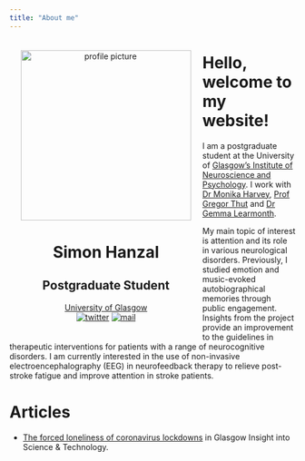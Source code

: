 ```yaml
---
title: "About me"
---
```


<div style= "float:left;position: relative; margin: 20px; text-align: center">

<img src="images/profile_pic.jpeg" alt="profile picture" width="300px" height="300px">
<h1> Simon Hanzal </h1>
<h2> Postgraduate Student </h2>
[University of Glasgow](https://www.psy.gla.ac.uk/otherstaff/?id=SH002)
<br>
[![twitter](images/twitter.png)](https://twitter.com/HanzalSimon) [![mail](images/mail.png)](mailto:2263391h@student.gla.ac.uk)

</div>

# Hello, welcome to my website!

I am a postgraduate student at the University of [Glasgow’s Institute of Neuroscience and Psychology](https://www.gla.ac.uk/researchinstitutes/neurosciencepsychology/). I work with [Dr Monika Harvey](https://www.gla.ac.uk/schools/psychology/staff/monikaharvey/), [Prof Gregor Thut](https://www.gla.ac.uk/researchinstitutes/neurosciencepsychology/staff/gregorthut/) and [Dr Gemma Learmonth](https://gemmalearmonth.com/).

My main topic of interest is attention and its role in various neurological disorders. Previously, I studied emotion and music-evoked autobiographical memories through public engagement. Insights from the project provide an improvement to the guidelines in therapeutic interventions for patients with a range of neurocognitive disorders. I am currently interested in the use of non-invasive electroencephalography (EEG) in neurofeedback therapy to relieve post-stroke fatigue and improve attention in stroke patients. 

# Articles

* [The forced loneliness of coronavirus lockdowns](https://the-gist.org/2020/09/the-forced-loneliness-of-coronavirus-lockdowns/) in Glasgow Insight into Science & Technology.
